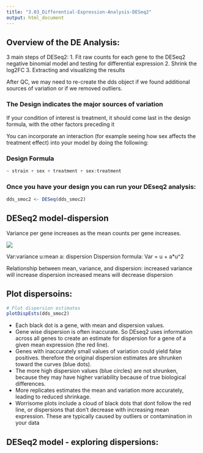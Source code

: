 ```yaml
---
title: "3.03_Differential-Expression-Analysis-DESeq2"
output: html_document
---
```


## Overview of the DE Analysis:
3 main steps of DESeq2:
1. Fit raw counts for each gene to the DESeq2 negative binomial model and testing for differential expression
2. Shrink the log2FC
3. Extracting and visualizing the results

After QC, we may need to re-create the dds object if we found additional sources of variation or if we removed outliers.

### The Design indicates the major sources of variation
If your condition of interest is treatment, it should come last in the design formula, with the other factors preceding it

You can incorporate an interaction (for example seeing how sex affects the treatment effect) into your model by doing the following:

### Design Formula
```r
~ strain + sex + treatment + sex:treatment
```

### Once you have your design you can run your DEseq2 analysis:
```r
dds_smoc2 <- DESeq(dds_smoc2)
```

## DESeq2 model-dispersion

Variance per gene increases as the mean counts per gene increases.

![](../Input_Data/variance-counts.png)

Var:variance
u:mean
a: dispersion
Dispersion formula: Var = u + a*u^2

Relationship between mean, variance, and dispersion:
increased variance will increase dispersion
increased means will decrease dispersion



## Plot dispersoins:

```r
# Plot dispersion estimates
plotDispEsts(dds_smoc2)
```

* Each black dot is a gene, with mean and dispersion values.
* Gene wise dispersion is often inaccurate. So DEseq2 uses information across all genes to create an estimate for dispersion for a gene of a given mean expression (the red line). 
* Genes with inaccurately small values of variation could yield false positives. therefore the original dispersion estimates are shrunken toward the curves (blue dots). 
* The more high dispersion values (blue circles) are not shrunken, because they may have higher variability because of true biological differences. 
* More replicates estimates the mean and variation more accurately, leading to reduced shrinkage. 
* Worrisome plots include a cloud of black dots that dont follow the red line, or dispersions that don't decrease with increasing mean expression. These are typically caused by outliers or contamination in your data



## DESeq2 model - exploring dispersions:

